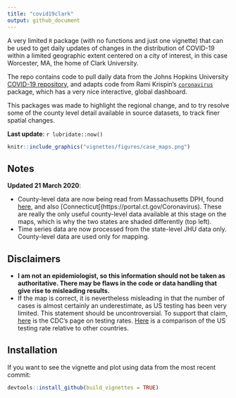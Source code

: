 ```yaml
---
title: "covid19clark"
output: github_document
---
```


A very limited `R` package (with no functions and just one vignette) that can be used to get daily updates of changes in the distribution of COVID-19 within a limited geographic extent centered on a city of interest, in this case Worcester, MA, the home of Clark University.  

The repo contains code to pull daily data from the Johns Hopkins University [COVID-19 repository](https://github.com/CSSEGISandData/COVID-19/), and adapts code from Rami Krispin's [`coronavirus`](https://github.com/RamiKrispin/coronavirus) package, which has a very nice interactive, global dashboard. 

This packages was made to highlight the regional change, and to try resolve some of the county level detail available in source datasets, to track finer spatial changes. 

**Last update**: `r lubridate::now()`
```r
knitr::include_graphics("vignettes/figures/case_maps.png")
```

## Notes
**Updated 21 March 2020**:

- County-level data are now being read from Massachusetts DPH, found
[here](https://www.mass.gov/info-details/covid-19-cases-quarantine-and-monitoring), and also [Connecticut[(https://portal.ct.gov/Coronavirus). 
These are really the only useful county-level data available at
this stage on the maps, which is why the two states are shaded
differently (top left). 
- Time series data are now processed from the state-level JHU data only. County-level data are used only for mapping. 


## Disclaimers
- **I am not an epidemiologist, so this information should not be
taken as authoritative. There may be flaws in the code or data
handling that give rise to misleading results.**
- If the map is correct, it is nevertheless misleading in that the
number of cases is almost certainly an underestimate, as US
testing has been very limited. This statement should be
uncontroversial. To support that claim,
[here](https://www.cdc.gov/coronavirus/2019-ncov/cases-updates/testing-in-us.html?CDC_AA_refVal=https%3A%2F%2Fwww.cdc.gov%2Fcoronavirus%2F2019-ncov%2Ftesting-in-us.html)
is the CDC’s page on testing rates. [Here](https://www.businessinsider.com/coronavirus-testing-covid-19-tests-per-capita-chart-us-behind-2020-3?op=1) is a comparison of the US testing rate relative to other
countries.

## Installation

If you want to see the vignette and plot using data from the most recent commit:
```r
devtools::install_github(build_vignettes = TRUE)
```
